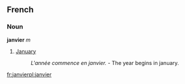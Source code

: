==French==
===Noun===
'''janvier''' ''m''

# [[January]]
#: ''L'année commence en janvier.'' - The year begins in january.
[[fr:janvier]][[pl:janvier]]